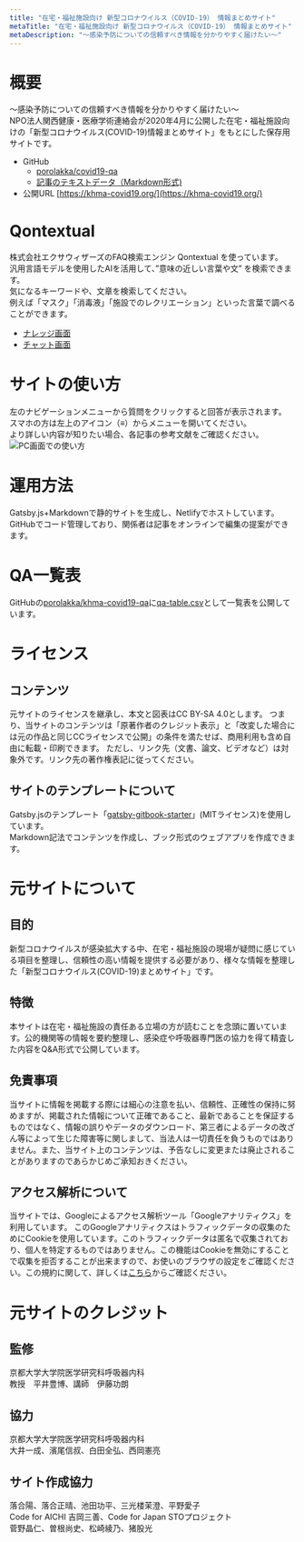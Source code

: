 ```yaml
---
title: "在宅・福祉施設向け 新型コロナウイルス（COVID-19） 情報まとめサイト"
metaTitle: "在宅・福祉施設向け 新型コロナウイルス（COVID-19） 情報まとめサイト"
metaDescription: "～感染予防についての信頼すべき情報を分かりやすく届けたい～"
---
```


# 概要
～感染予防についての信頼すべき情報を分かりやすく届けたい～  
NPO法人関西健康・医療学術連絡会が2020年4月に公開した在宅・福祉施設向けの「新型コロナウイルス(COVID-19)情報まとめサイト」をもとにした保存用サイトです。  

* GitHub
  * [porolakka/covid19-qa](https://github.com/porolakka/covid19-qa/)
  * [記事のテキストデータ（Markdown形式)](https://github.com/porolakka/covid19-qa/tree/master/content/)
* 公開URL [https://khma-covid19.org/](https://khma-covid19.org/)

# Qontextual
株式会社エクサウィザーズのFAQ検索エンジン Qontextual を使っています。  
汎用言語モデルを使用したAIを活用して、”意味の近しい言葉や文” を検索できます。  
気になるキーワードや、文章を検索してください。  
例えば「マスク」「消毒液」「施設でのレクリエーション」といった言葉で調べることができます。

* [ナレッジ画面](https://khma-covid19.qontextual.jp/user/dirfaq)
* [チャット画面](https://khma-covid19.qontextual.jp/chat.html#khma-covid19-qa)




# サイトの使い方
左のナビゲーションメニューから質問をクリックすると回答が表示されます。  
スマホの方は左上のアイコン（≡）からメニューを開いてください。  
より詳しい内容が知りたい場合、各記事の参考文献をご確認ください。
![PC画面での使い方](https://user-images.githubusercontent.com/10286653/92717965-13bfb500-f39c-11ea-9894-7ac8b3787789.gif)

# 運用方法
Gatsby.js+Markdownで静的サイトを生成し、Netlifyでホストしています。GitHubでコード管理しており、関係者は記事をオンラインで編集の提案ができます。

# QA一覧表
GitHubの[porolakka/khma-covid19-qa](https://github.com/porolakka/khma-covid19-qa)に[qa-table.csv](https://github.com/porolakka/khma-covid19-qa/blob/master/qa-table.csv)として一覧表を公開しています。

# ライセンス
## コンテンツ
元サイトのライセンスを継承し、本文と図表はCC BY-SA 4.0とします。
つまり、当サイトのコンテンツは「原著作者のクレジット表示」と「改変した場合には元の作品と同じCCライセンスで公開」の条件を満たせば、商用利用も含め自由に転載・印刷できます。
ただし、リンク先（文書、論文、ビデオなど）は対象外です。リンク先の著作権表記に従ってください。

## サイトのテンプレートについて
Gatsby.jsのテンプレート「[gatsby-gitbook-starter](https://github.com/hasura/gatsby-gitbook-starter)」(MITライセンス)を使用しています。  
Markdown記法でコンテンツを作成し、ブック形式のウェブアプリを作成できます。  

# 元サイトについて
## 目的
新型コロナウイルスが感染拡大する中、在宅・福祉施設の現場が疑問に感じている項目を整理し、信頼性の高い情報を提供する必要があり、様々な情報を整理した「新型コロナウイルス(COVID-19)まとめサイト」です。

## 特徴
本サイトは在宅・福祉施設の責任ある立場の方が読むことを念頭に置いています。公的機関等の情報を要約整理し、感染症や呼吸器専門医の協力を得て精査した内容をQ&A形式で公開しています。

## 免責事項
当サイトに情報を掲載する際には細心の注意を払い、信頼性、正確性の保持に努めますが、掲載された情報について正確であること、最新であることを保証するものではなく、情報の誤りやデータのダウンロード、第三者によるデータの改ざん等によって生じた障害等に関しまして、当法人は一切責任を負うものではありません。また、当サイト上のコンテンツは、予告なしに変更または廃止されることがありますのであらかじめご承知おきください。

## アクセス解析について
当サイトでは、Googleによるアクセス解析ツール「Googleアナリティクス」を利用しています。 このGoogleアナリティクスはトラフィックデータの収集のためにCookieを使用しています。このトラフィックデータは匿名で収集されており、個人を特定するものではありません。この機能はCookieを無効にすることで収集を拒否することが出来ますので、お使いのブラウザの設定をご確認ください。この規約に関して、詳しくは[こちら](https://www.google.com/analytics/terms/jp.html)からご確認ください。

# 元サイトのクレジット
## 監修
京都大学大学院医学研究科呼吸器内科  
教授　平井豊博、講師　伊藤功朗

## 協力
京都大学大学院医学研究科呼吸器内科  
大井一成、濱尾信叔、白田全弘、西岡憲亮

## サイト作成協力
落合陽、落合正晴、池田功平、三光楼茉澄、平野愛子  
Code for AICHI 吉岡三善、Code for Japan STOプロジェクト  
菅野晶仁、曽根尚史、松崎綾乃、猪股光


<div id="qon-chatwidget-div"></div>
<script type="text/javascript" src="https://khma-covid19.qontextual.jp/chatwidget/qon-chatwidget-loader.js"></script>
<script>
    chatLoader = new QonChatWidgetLoader(
      'qon-chatwidget-div','https://khma-covid19.qontextual.jp/chat-widget.html?dataset=FAQ',
      {
        headerBackgroundColor: '#1D3861',
        bannerImageSrc: './header.jpeg',
        fontSource: 'https://fonts.googleapis.com/css2?family=Noto+Sans+JP:wght@100;300;400;500;700;900&display=swap',
        fontFamily: 'Noto Sans JP',
        greetingMessage: 'ご覧いただき、ありがとうございます。ご質問を選択いただくか、短文で入力し検索してください',
        helpfulFeedbackMessage: 'お役に立ててよかったです。',
        noResultMessage: '<p>申し訳ございません。お問い合わせページからお問い合わせください。</p>',
        backgroundColor: '#FFF',
        chatWidgetHeight: 2048,
        launcherBackgroundColor: '#1D3861',
        launcherMessage: '質問',
        sentMessageBackgroundColor: '#1D3861',
        sentMessageTextColor: '#FFF',
        receivedMessageIconSrc: './chatbot.png',
        receivedMessageBackgroundColor: '#f4f7f9',
        suggestBackgroundColor: '#FFF',
        suggestTextColor: '#000',
        suggestHoverColor: 'rgba(29, 56, 97, 0.1)',
        suggestAccentColor: '#F5A9A8',
        receivedMessageTextColor: '#000',
        linkTextColor: '#0000EE',
        inputBackgroundColor: '#FFF',
        inputTextColor: '#1D3861',
        zIndex: '100',
        launcherRight: 0,
        launcherBottom: 50,
        launcherSizeSm: 45,
        launcherRightSm: 0,
        // llauncherLeftSm: 0,
        launcherBottomSm: 50,
      }
    )
</script>
